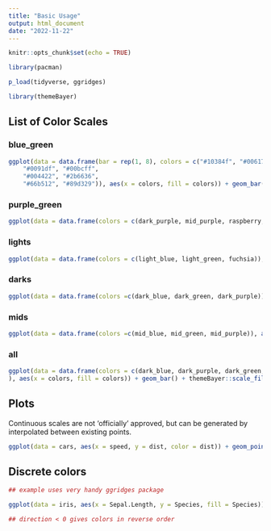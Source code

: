 ```yaml
---
title: "Basic Usage"
output: html_document
date: "2022-11-22"
---
```


```r
knitr::opts_chunk$set(echo = TRUE)

library(pacman)

p_load(tidyverse, ggridges)

library(themeBayer)
```

## List of Color Scales

### blue_green

```r
ggplot(data = data.frame(bar = rep(1, 8), colors = c("#10384f", "#00617f",
    "#0091df", "#00bcff",
    "#004422", "#2b6636",
    "#66b512", "#89d329")), aes(x = colors, fill = colors)) + geom_bar() + themeBayer::scale_fill_bayer_d(name = 'blue_green') + theme_minimal() + scale_y_discrete(labels = NULL, breaks = NULL) + labs(y = "", x = "") + theme(axis.text.x=element_blank())
```

### purple_green

```r
ggplot(data = data.frame(colors = c(dark_purple, mid_purple, raspberry, fuchsia, light_green, green, mid_green, dark_green)), aes(x = colors, fill = colors)) + geom_bar() + themeBayer::scale_fill_bayer_d(name = 'purple_green') + theme_minimal() + scale_y_discrete(labels = NULL, breaks = NULL) + labs(y = "", x = "") + theme(axis.text.x=element_blank())
```

### lights

```r
ggplot(data = data.frame(colors = c(light_blue, light_green, fuchsia)), aes(x = colors, fill = colors)) + geom_bar() + themeBayer::scale_fill_bayer_d(name = 'lights') + theme_minimal() + scale_y_discrete(labels = NULL, breaks = NULL) + labs(y = "", x = "") + theme(axis.text.x=element_blank())
```

### darks

```r
ggplot(data = data.frame(colors =c(dark_blue, dark_green, dark_purple)), aes(x = colors, fill = colors)) + geom_bar() + themeBayer::scale_fill_bayer_d(name = 'darks') + theme_minimal() + scale_y_discrete(labels = NULL, breaks = NULL) + labs(y = "", x = "") + theme(axis.text.x=element_blank())
```

### mids

```r
ggplot(data = data.frame(colors =c(mid_blue, mid_green, mid_purple)), aes(x = colors, fill = colors)) + geom_bar() + themeBayer::scale_fill_bayer_d(name = 'mids') + theme_minimal() + scale_y_discrete(labels = NULL, breaks = NULL) + labs(y = "", x = "") + theme(axis.text.x=element_blank())
```

### all

```r
ggplot(data = data.frame(colors = c(dark_blue, dark_purple, dark_green, light_blue, fuchsia, light_green, blue, green, mid_purple, mid_green, mid_blue, raspberry)
), aes(x = colors, fill = colors)) + geom_bar() + themeBayer::scale_fill_bayer_d(name = 'all') + theme_minimal() + scale_y_discrete(labels = NULL, breaks = NULL) + labs(y = "", x = "") + theme(axis.text.x=element_blank())
```

## Plots

Continuous scales are not 'officially' approved, but can be generated by interpolated between existing points.

```r
ggplot(data = cars, aes(x = speed, y = dist, color = dist)) + geom_point() + themeBayer::scale_color_bayer_c(name = 'purple_green') + theme_minimal()
```

## Discrete colors

```r
## example uses very handy ggridges package

ggplot(data = iris, aes(x = Sepal.Length, y = Species, fill = Species)) + ggridges::geom_density_ridges(color = 'white', alpha = .4) + themeBayer::scale_fill_bayer_d(name = 'all', direction = -1) + theme_minimal()

## direction < 0 gives colors in reverse order
```
